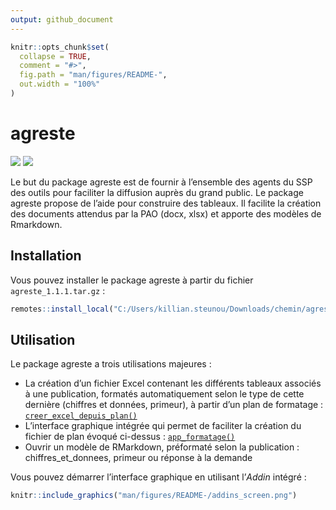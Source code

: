 ---
output: github_document
---

<!-- README.md is generated from README.Rmd. Please edit that file -->

```{r, include = FALSE}
knitr::opts_chunk$set(
  collapse = TRUE,
  comment = "#>",
  fig.path = "man/figures/README-",
  out.width = "100%"
)
```

# agreste

<div id="badges">

![](https://git.lab.sspcloud.fr/ksteunou/agreste/badges/master/pipeline.svg?job=build)
![](https://git.lab.sspcloud.fr/ksteunou/agreste/badges/master/coverage.svg)

</div>

Le but du package agreste est de fournir à l’ensemble des agents du SSP des outils pour faciliter la diffusion auprès du grand public. Le package agreste propose de l'aide pour construire des tableaux. Il facilite la création des documents attendus par la PAO (docx, xlsx) et apporte des modèles de Rmarkdown.

## Installation

Vous pouvez installer le package agreste à partir du fichier `agreste_1.1.1.tar.gz` :

``` r
remotes::install_local("C:/Users/killian.steunou/Downloads/chemin/agreste_1.1.1.tar.gz")
```

## Utilisation

Le package agreste a trois utilisations majeures :

- La création d'un fichier Excel contenant les différents tableaux associés à une publication, formatés automatiquement selon le type de cette dernière (chiffres et données, primeur), à partir d'un plan de formatage : [`creer_excel_depuis_plan()`](reference/creer_excel_depuis_plan.html)
- L'interface graphique intégrée qui permet de faciliter la création du fichier de plan évoqué ci-dessus : [`app_formatage()`](reference/app_formatage.html)
- Ouvrir un modèle de RMarkdown, préformaté selon la publication : chiffres_et_donnees, primeur ou réponse à la demande

Vous pouvez démarrer l'interface graphique en utilisant l'*Addin* intégré :

```{r echo=FALSE}
knitr::include_graphics("man/figures/README-/addins_screen.png")
```
